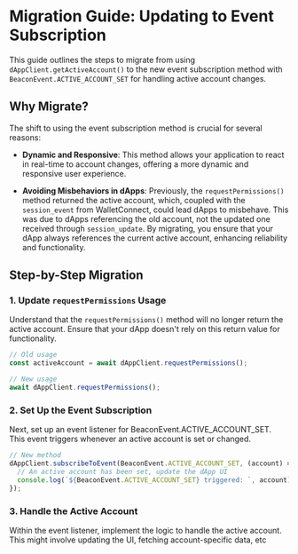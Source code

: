 # Migration Guide: Updating to Event Subscription

This guide outlines the steps to migrate from using `dAppClient.getActiveAccount()` to the new event subscription method with `BeaconEvent.ACTIVE_ACCOUNT_SET` for handling active account changes.

## Why Migrate?

The shift to using the event subscription method is crucial for several reasons:

- **Dynamic and Responsive**: This method allows your application to react in real-time to account changes, offering a more dynamic and responsive user experience.

- **Avoiding Misbehaviors in dApps**: Previously, the `requestPermissions()` method returned the active account, which, coupled with the `session_event` from WalletConnect, could lead dApps to misbehave.
  This was due to dApps referencing the old account, not the updated one received through `session_update`.
  By migrating, you ensure that your dApp always references the current active account, enhancing reliability and functionality.

## Step-by-Step Migration

### 1. Update `requestPermissions` Usage

Understand that the `requestPermissions()` method will no longer return the active account. Ensure that your dApp doesn't rely on this return value for functionality.

```typescript
// Old usage
const activeAccount = await dAppClient.requestPermissions();

// New usage
await dAppClient.requestPermissions();
```

### 2. Set Up the Event Subscription

Next, set up an event listener for BeaconEvent.ACTIVE_ACCOUNT_SET. This event triggers whenever an active account is set or changed.

```typescript
// New method
dAppClient.subscribeToEvent(BeaconEvent.ACTIVE_ACCOUNT_SET, (account) => {
  // An active account has been set, update the dApp UI
  console.log(`${BeaconEvent.ACTIVE_ACCOUNT_SET} triggered: `, account);
});
```

### 3. Handle the Active Account

Within the event listener, implement the logic to handle the active account. This might involve updating the UI, fetching account-specific data, etc
